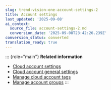 ```yaml
---
slug: trend-vision-one-account-settings-2
title: Account settings
last_updated: '2025-09-08'
ai_context:
  source_file: account-settings-2.md
  conversion_date: '2025-09-08T23:42:26.239Z'
conversion_status: converted
translation_ready: true
---
```


::: {role="main"}
**Related information**

- [Cloud account settings](cloud-acct-cloud-posture-2.mdx)
- [Cloud account general settings](cloud-account-general-settings-2.mdx)
- [Manage cloud account tags](manage-cloud-account-tags-2.mdx)
- [Manage account groups](manage-account-groups-2.mdx)
:::
